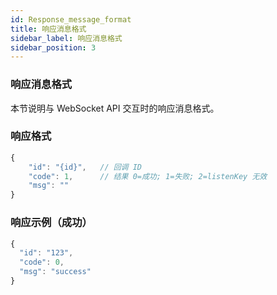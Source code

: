 ```yaml
---
id: Response_message_format
title: 响应消息格式
sidebar_label: 响应消息格式
sidebar_position: 3
---
```


### 响应消息格式

本节说明与 WebSocket API 交互时的响应消息格式。

### 响应格式

```javascript
{
    "id": "{id}",   // 回调 ID
    "code": 1,      // 结果 0=成功; 1=失败; 2=listenKey 无效
    "msg": ""
}
```

### 响应示例（成功）

```javascript
{
  "id": "123",
  "code": 0,
  "msg": "success"
}
```